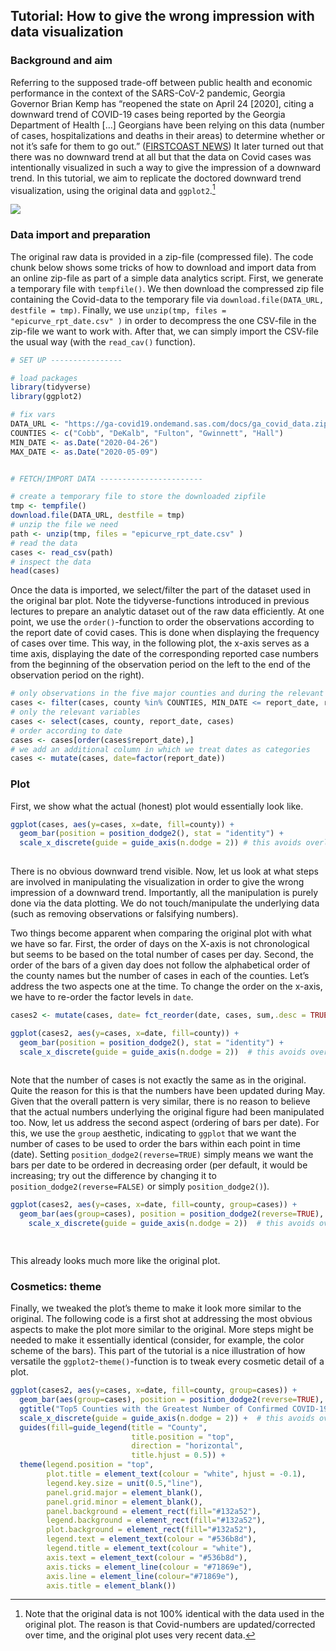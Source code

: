 ## Tutorial: How to give the wrong impression with data visualization

### Background and aim

Referring to the supposed trade-off between public health and economic performance in the context of the SARS-CoV-2 pandemic, Georgia Governor Brian Kemp has "reopened the state on April 24 \[2020\], citing a downward trend of COVID-19 cases being reported by the Georgia Department of Health \[...\] Georgians have been relying on this data (number of cases, hospitalizations and deaths in their areas) to determine whether or not it's safe for them to go out." ([FIRSTCOAST NEWS](https://www.firstcoastnews.com/article/news/local/georgia/georgia-data-numbers-misrepresented/77-08c31538-3f26-4348-9f30-d81b11dd4d24)) It later turned out that there was no downward trend at all but that the data on Covid cases was intentionally visualized in such a way to give the impression of a downward trend. In this tutorial, we aim to replicate the doctored downward trend visualization, using the original data and `ggplot2`.[^11_badvis-1]

[^11_badvis-1]: Note that the original data is not 100% identical with the data used in the original plot. The reason is that Covid-numbers are updated/corrected over time, and the original plot uses very recent data.

![](images/georgia_vis.jpg){#original}


### Data import and preparation

The original raw data is provided in a zip-file (compressed file). The code chunk below shows some tricks of how to download and import data from an online zip-file as part of a simple data analytics script. First, we generate a temporary file with `tempfile()`. We then download the compressed zip file containing the Covid-data to the temporary file via `download.file(DATA_URL, destfile = tmp)`. Finally, we use `unzip(tmp, files = "epicurve_rpt_date.csv" )` in order to decompress the one CSV-file in the zip-file we want to work with. After that, we can simply import the CSV-file the usual way (with the `read_cav()` function).

```r
# SET UP ----------------

# load packages
library(tidyverse)
library(ggplot2)

# fix vars
DATA_URL <- "https://ga-covid19.ondemand.sas.com/docs/ga_covid_data.zip"
COUNTIES <- c("Cobb", "DeKalb", "Fulton", "Gwinnett", "Hall")
MIN_DATE <- as.Date("2020-04-26")
MAX_DATE <- as.Date("2020-05-09")


# FETCH/IMPORT DATA -----------------------

# create a temporary file to store the downloaded zipfile
tmp <- tempfile()
download.file(DATA_URL, destfile = tmp)
# unzip the file we need
path <- unzip(tmp, files = "epicurve_rpt_date.csv" )
# read the data
cases <- read_csv(path)
# inspect the data
head(cases)

```

Once the data is imported, we select/filter the part of the dataset used in the original bar plot. Note the tidyverse-functions introduced in previous lectures to prepare an analytic dataset out of the raw data efficiently. At one point, we use the `order()`-function to order the observations according to the report date of covid cases. This is done when displaying the frequency of cases over time. This way, in the following plot, the x-axis serves as a time axis, displaying the date of the corresponding reported case numbers from the beginning of the observation period on the left to the end of the observation period on the right).

```r
# only observations in the five major counties and during the relevant days
cases <- filter(cases, county %in% COUNTIES, MIN_DATE <= report_date, report_date <= MAX_DATE)
# only the relevant variables
cases <- select(cases, county, report_date, cases)
# order according to date
cases <- cases[order(cases$report_date),]
# we add an additional column in which we treat dates as categories
cases <- mutate(cases, date=factor(report_date))
```

### Plot

First, we show what the actual (honest) plot would essentially look like.

```r
ggplot(cases, aes(y=cases, x=date, fill=county)) +
  geom_bar(position = position_dodge2(), stat = "identity") +
  scale_x_discrete(guide = guide_axis(n.dodge = 2)) # this avoids overlapping of x-axis labels (and is similar to what is done in the original plot)
 
```

There is no obvious downward trend visible. Now, let us look at what steps are involved in manipulating the visualization in order to give the wrong impression of a downward trend. Importantly, all the manipulation is purely done via the data plotting. We do not touch/manipulate the underlying data (such as removing observations or falsifying numbers).

Two things become apparent when comparing the original plot with what we have so far. First, the order of days on the X-axis is not chronological but seems to be based on the total number of cases per day. Second, the order of the bars of a given day does not follow the alphabetical order of the county names but the number of cases in each of the counties. Let's address the two aspects one at the time. To change the order on the x-axis, we have to re-order the factor levels in `date`.

```r
cases2 <- mutate(cases, date= fct_reorder(date, cases, sum,.desc = TRUE)) # re-order the dates based on the total number of cases per date.

ggplot(cases2, aes(y=cases, x=date, fill=county)) +
  geom_bar(position = position_dodge2(), stat = "identity") +
  scale_x_discrete(guide = guide_axis(n.dodge = 2))  # this avoids overlapping of x-axis labels (and is similar to what is done in the original plot)
 
```

Note that the number of cases is not exactly the same as in the original. Quite the reason for this is that the numbers have been updated during May. Given that the overall pattern is very similar, there is no reason to believe that the actual numbers underlying the original figure had been manipulated too. Now, let us address the second aspect (ordering of bars per date). For this, we use the `group` aesthetic, indicating to `ggplot` that we want the number of cases to be used to order the bars within each point in time (date). Setting `position_dodge2(reverse=TRUE)` simply means we want the bars per date to be ordered in decreasing order (per default, it would be increasing; try out the difference by changing it to `position_dodge2(reverse=FALSE)` or simply `position_dodge2()`).

```r

ggplot(cases2, aes(y=cases, x=date, fill=county, group=cases)) +
  geom_bar(aes(group=cases), position = position_dodge2(reverse=TRUE), stat = "identity") +
    scale_x_discrete(guide = guide_axis(n.dodge = 2))  # this avoids overlapping of x-axis labels (and is similar to what is done in the original plot)

 
```

This already looks much more like the original plot.

### Cosmetics: theme

Finally, we tweaked the plot's theme to make it look more similar to the original. The following code is a first shot at addressing the most obvious aspects to make the plot more similar to the original. More steps might be needed to make it essentially identical (consider, for example, the color scheme of the bars). This part of the tutorial is a nice illustration of how versatile the `ggplot2`-`theme()`-function is to tweak every cosmetic detail of a plot.

```r
ggplot(cases2, aes(y=cases, x=date, fill=county, group=cases)) +
  geom_bar(aes(group=cases), position = position_dodge2(reverse=TRUE), stat = "identity") +
  ggtitle("Top5 Counties with the Greatest Number of Confirmed COVID-19 Cases") +
  scale_x_discrete(guide = guide_axis(n.dodge = 2)) +  # this avoids overlapping of x-axis labels (and is similar to what is done in the original plot)
  guides(fill=guide_legend(title = "County",
                           title.position = "top",
                           direction = "horizontal",
                           title.hjust = 0.5)) +
  theme(legend.position = "top",
        plot.title = element_text(colour = "white", hjust = -0.1),
        legend.key.size = unit(0.5,"line"),
        panel.grid.major = element_blank(),
        panel.grid.minor = element_blank(),        
        panel.background = element_rect(fill="#132a52"),
        legend.background = element_rect(fill="#132a52"),
        plot.background = element_rect(fill="#132a52"),
        legend.text = element_text(colour = "#536b8d"),
        legend.title = element_text(colour = "white"),
        axis.text = element_text(colour = "#536b8d"),
        axis.ticks = element_line(colour = "#71869e"),
        axis.line = element_line(colour="#71869e"),
        axis.title = element_blank())
```
